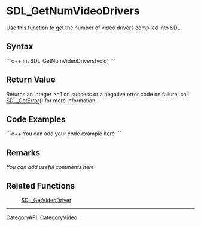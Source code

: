 <!-- pragma section-numbers off -->
<!-- pragma disable-camelcase -->

= SDL_GetNumVideoDrivers =
Use this function to get the number of video drivers compiled into SDL.


== Syntax ==
```c++
int SDL_GetNumVideoDrivers(void)
```

== Return Value ==
Returns an integer >=1 on success or a negative error code on failure; call [[SDL_GetError]]() for more information.

== Code Examples ==
```c++
You can add your code example here
```

== Remarks ==
''You can add useful comments here''

== Related Functions ==
:[[SDL_GetVideoDriver]]

----
[[CategoryAPI]], [[CategoryVideo]]
